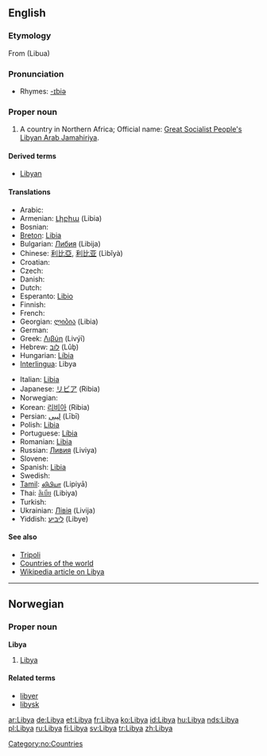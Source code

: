 ==English==

===Etymology===
From {{AGr.}} {{term|Λιβύα|sc=polytonic|lang=grc}} (Libua)

===Pronunciation===
*Rhymes: [[Rhymes:English:-ɪbiə|-ɪbiə]]

===Proper noun===
{{en-proper noun}}

# A country in Northern Africa; Official name: [[Great Socialist People's Libyan Arab Jamahiriya]].

====Derived terms====
*[[Libyan]]

====Translations====
{{top}}
* Arabic: {{t-|ar|ليبيا|sc=Arab}}
*Armenian: [[Լիբիա]] (Libia)
*Bosnian: {{t-|bs|Libija|f}}
*[[Breton]]: [[Libia]]
*Bulgarian: [[Либия]] (Libija)
*Chinese: [[利比亞]], [[利比亚]] (Lìbǐyà)
*Croatian: {{t-|hr|Libija|f}}
* Czech: {{t-|cs|Libye}} {{f}}
* Danish: {{t-|da|Libyen}}
* Dutch: {{t-|nl|Libië}}
*Esperanto: [[Libio]]
* Finnish: {{t+|fi|Libya}}
* French: {{t+|fr|Libye|f}}
*Georgian: [[ლიბია]] (Libia)
* German: {{t+|de|Libyen|n}}
*Greek: [[Λιβύη]] {{f}} (Livýī)
*Hebrew: [[לוב]] (Lûḇ)
*Hungarian: [[Líbia]]
*[[Interlingua]]: Libya
{{mid}}
*Italian: [[Libia]] {{f}}
*Japanese: [[リビア]] (Ribia)
* Norwegian: {{t-|no|Libya}}
*Korean: [[리비아]] (Ribia)
*Persian: [[لیبی]] (Lībī)
*Polish: [[Libia]]
*Portuguese: [[Líbia]]
*Romanian: [[Libia]] {{f}}
*Russian: [[Ливия]] (Liviya)
* Slovene: {{t+|sl|Libija|f}}
*Spanish: [[Libia]]
* Swedish: {{t+|sv|Libyen}}
*[[Tamil]]: [[லிபியா]] (Lipiyā)
*Thai: [[ลิเบีย]] (Libiya)
* Turkish: {{t+|tr|Libya}}
*Ukrainian: [[Лівія]] (Livija)
*Yiddish: [[ליביע]] (Libye)
{{bottom}}

====See also====
*[[Tripoli]]
*[[Countries of the world]]
*[[w:Libya|Wikipedia article on Libya]]

----

==Norwegian==

===Proper noun===
'''Libya'''

# [[#English|Libya]]

====Related terms====
*[[libyer]]
*[[libysk]]

[[Category:no:Countries]]

[[ar:Libya]]
[[de:Libya]]
[[et:Libya]]
[[fr:Libya]]
[[ko:Libya]]
[[id:Libya]]
[[hu:Libya]]
[[nds:Libya]]
[[pl:Libya]]
[[ru:Libya]]
[[fi:Libya]]
[[sv:Libya]]
[[tr:Libya]]
[[zh:Libya]]